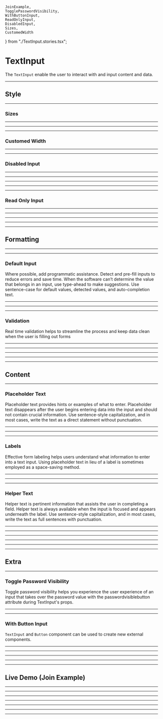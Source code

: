     JoinExample,
    TogglePasswordVisibility,
    WithButtonInput,
    ReadOnlyInput,
    DisabledInput,
    Sizes,
    CustomedWidth
} from "./TextInput.stories.tsx";

<Meta title="Documents|TextInput" />

# TextInput

The `TextInput` enable the user to interact with and input content and data.

---

## Style

---

### Sizes

---

<Sizes />

---

---

### Customed Width

<CustomedWidth />

---

---

### Disabled Input

---

---

<DisabledInput />

---

---

---

### Read Only Input

---

---

<ReadOnlyInput />

---

---

---

## Formatting

---

---

### Default Input

Where possible, add programmatic assistance. Detect and pre-fill inputs to reduce errors and save time. When the software can’t determine the value that belongs in an input, use type-ahead to make suggestions. Use sentence-case for default values, detected values, and auto-completion text.

---

<TextInput />

---

---

### Validation

Real time validation helps to streamline the process and keep data clean when the user is filling out forms

<TextInput
    value="passwordpassword"
    type="password"
    passwordVisibleButton
    passwordVisibleButton
    invalid
    invalidValue="Your Password must be more then 8 characters long"
/>

---

---

---

---

---

## Content

---

### Placeholder Text

Placeholder text provides hints or examples of what to enter. Placeholder text disappears after the user begins entering data into the input and should not contain crucial information. Use sentence-style capitalization, and in most cases, write the text as a direct statement without punctuation.

---

<TextInput placeHolder="Place Holder Text..." />

---

---

### Labels

Effective form labeling helps users understand what information to enter into a text input. Using placeholder text in lieu of a label is sometimes employed as a space-saving method.

---

<TextInput
    placeHolder="Place Holder Text..."
    label
    labelValue="TextInput label"
/>

---

---

### Helper Text

Helper text is pertinent information that assists the user in completing a field. Helper text is always available when the input is focused and appears underneath the label. Use sentence-style capitalization, and in most cases, write the text as full sentences with punctuation.

---

<TextInput
    placeHolder="Place Holder Text..."
    label
    labelValue="TextInput label text"
    helper
    helperValue="TextInput helper text"
/>

---

---

---

---

---

## Extra

---

### Toggle Password Visibility

Toggle password visibility helps you experience the user experience of an input that takes over the password value with the passwordvisiblebutton attribute during TextInput's props.

<TogglePasswordVisibility />

---

---

### With Button Input

`TextInput` and `Button` component can be used to create new external components.

<WithButtonInput />

---

---

---

---

---

## Live Demo (Join Example)

---

---

<JoinExample />

---

---

---

---

---
